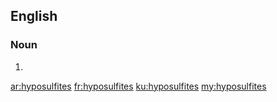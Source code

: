 ==English==

===Noun===
{{head|en|plural}}

# {{plural of|hyposulfite|lang=en}}

[[ar:hyposulfites]]
[[fr:hyposulfites]]
[[ku:hyposulfites]]
[[my:hyposulfites]]